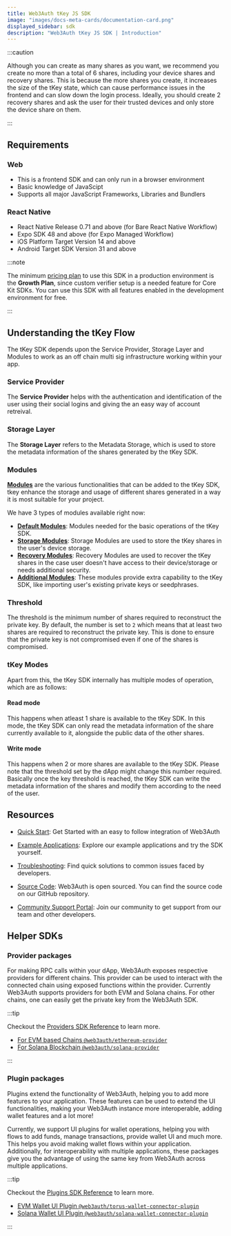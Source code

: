 ```yaml
---
title: Web3Auth tKey JS SDK
image: "images/docs-meta-cards/documentation-card.png"
displayed_sidebar: sdk
description: "Web3Auth tKey JS SDK | Introduction"
---
```



<TkeyIntroduction />

:::caution

Although you can create as many shares as you want, we recommend you create no more than a total of 6 shares, including your device shares and
recovery shares. This is because the more shares you create, it increases the size of the tKey state, which can cause performance issues in the
frontend and can slow down the login process. Ideally, you should create 2 recovery shares and ask the user for their trusted devices and only store
the device share on them.

:::

## Requirements

### Web

- This is a frontend SDK and can only run in a browser environment
- Basic knowledge of JavaScipt
- Supports all major JavaScript Frameworks, Libraries and Bundlers

### React Native

- React Native Release 0.71 and above (for Bare React Native Workflow)
- Expo SDK 48 and above (for Expo Managed Workflow)
- iOS Platform Target Version 14 and above
- Android Target SDK Version 31 and above

:::note

The minimum [pricing plan](https://web3auth.io/pricing.html) to use this SDK in a production environment is the **Growth Plan**, since custom verifier
setup is a needed feature for Core Kit SDKs. You can use this SDK with all features enabled in the development environment for free.

:::

<ExpoWarning />

## Understanding the tKey Flow

The tKey SDK depends upon the Service Provider, Storage Layer and Modules to work as an off chain multi sig infrastructure working within your app.

### Service Provider

The **Service Provider** helps with the authentication and identification of the user using their social logins and giving the an easy way of account
retreival.

### Storage Layer

The **Storage Layer** refers to the Metadata Storage, which is used to store the metadata information of the shares generated by the tKey SDK.

### Modules

[**Modules**](/sdk/core-kit/tkey/modules) are the various functionalities that can be added to the tKey SDK, tkey enhance the storage and usage of
different shares generated in a way it is most suitable for your project.

We have 3 types of modules available right now:

- [**Default Modules**](/sdk/core-kit/tkey/modules/#default-modules): Modules needed for the basic operations of the tKey SDK.
- [**Storage Modules**](/sdk/core-kit/tkey/modules/#storage-modules): Storage Modules are used to store the tKey shares in the user's device storage.
- [**Recovery Modules**](/sdk/core-kit/tkey/modules/#recovery-modules): Recovery Modules are used to recover the tKey shares in the case user doesn't
  have access to their device/storage or needs additional security.
- [**Additional Modules**](/sdk/core-kit/tkey/modules/#additional-modules): These modules provide extra capability to the tKey SDK, like importing
  user's existing private keys or seedphrases.

### Threshold

The threshold is the minimum number of shares required to reconstruct the private key. By default, the number is set to `2` which means that at least
two shares are required to reconstruct the private key. This is done to ensure that the private key is not compromised even if one of the shares is
compromised.

### tKey Modes

Apart from this, the tKey SDK internally has multiple modes of operation, which are as follows:

#### Read mode

This happens when atleast 1 share is available to the tKey SDK. In this mode, the tKey SDK can only read the metadata information of the share
currently available to it, alongside the public data of the other shares.

#### Write mode

This happens when 2 or more shares are available to the tKey SDK. Please note that the threshold set by the dApp might change this number required.
Basically once the key threshold is reached, the tKey SDK can write the metadata information of the shares and modify them according to the need of
the user.

## Resources

- [Quick Start](/quick-start?product=Core+Kit&sdk=tKey+JS+SDK&platform=React): Get Started with an easy to follow integration of Web3Auth

- [Example Applications](/examples?product=Core+Kit&sdk=tKey+JS+SDK): Explore our example applications and try the SDK yourself.

- [Troubleshooting](/troubleshooting): Find quick solutions to common issues faced by developers.

- [Source Code](https://github.com/tkey/tkey/): Web3Auth is open sourced. You can find the source code on our GitHub repository.

- [Community Support Portal](https://web3auth.io/community): Join our community to get support from our team and other developers.

## Helper SDKs

### Provider packages

For making RPC calls within your dApp, Web3Auth exposes respective providers for different chains. This provider can be used to interact with the
connected chain using exposed functions within the provider. Currently Web3Auth supports providers for both EVM and Solana chains. For other chains,
one can easily get the private key from the Web3Auth SDK.

:::tip

Checkout the [Providers SDK Reference](/sdk/helper-sdks/providers) to learn more.

- [For EVM based Chains `@web3auth/ethereum-provider`](/sdk/helper-sdks/providers/evm)
- [For Solana Blockchain `@web3auth/solana-provider`](/sdk/helper-sdks/providers/solana)

:::

### Plugin packages

Plugins extend the functionality of Web3Auth, helping you to add more features to your application. These features can be used to extend the UI
functionalities, making your Web3Auth instance more interoperable, adding wallet features and a lot more!

Currently, we support UI plugins for wallet operations, helping you with flows to add funds, manage transactions, provide wallet UI and much more.
This helps you avoid making wallet flows within your application. Additionally, for interoperability with multiple applications, these packages give
you the advantage of using the same key from Web3Auth across multiple applications.

:::tip

Checkout the [Plugins SDK Reference](/sdk/helper-sdks/plugins) to learn more.

- [EVM Wallet UI Plugin `@web3auth/torus-wallet-connector-plugin`](/sdk/helper-sdks/plugins/evm-wallet)
- [Solana Wallet UI Plugin `@web3auth/solana-wallet-connector-plugin`](/sdk/helper-sdks/plugins/solana-wallet)

:::
